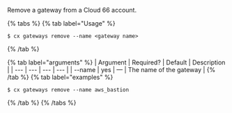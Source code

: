 Remove a gateway from a Cloud 66 account.

{% tabs %}
{% tab label="Usage" %}

```shell
$ cx gateways remove --name <gateway name>
```
{% /tab %}
    
{% tab label="arguments" %}
| Argument | Required? | Default | Description |
|  ---  |  ---  |  ---  |  ---  |
| \--name <gateway name> | yes | — | The name of the gateway |
{% /tab %}
{% tab label="examples" %}

```shell
$ cx gateways remove --name aws_bastion
```

{% /tab %}
{% /tabs %}